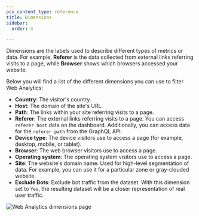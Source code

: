 ```yaml
---
pcx_content_type: reference
title: Dimensions
sidebar:
  order: 4

---
```


Dimensions are the labels used to describe different types of metrics or data. For example, **Referer** is the data collected from external links referring visits to a page, while **Browser** shows which browsers accessed your website.

Below you will find a list of the different dimensions you can use to filter Web Analytics:

* **Country**: The visitor's country.
* **Host**: The domain of the site's URL.
* **Path**: The links within your site referring visits to a page.
* **Referer**: The external links referring visits to a page. You can access `referer host` data on the dashboard. Additionally, you can access data for the `referer path` from the GraphQL API.
* **Device type**: The device visitors use to access a page (for example, desktop, mobile, or tablet).
* **Browser**: The web browser visitors use to access a page.
* **Operating system**: The operating system visitors use to access a page.
* **Site**: The website's domain name. Used for high-level segmentation of data. For example, you can use it for a particular zone or gray-clouded website.
* **Exclude Bots**: Exclude bot traffic from the dataset. With this dimension set to `Yes`, the resulting dataset will be a closer representation of real user traffic.

![Web Analytics dimensions page](~/assets/images/web-analytics/dash-web_analytics-dimensions.png)

